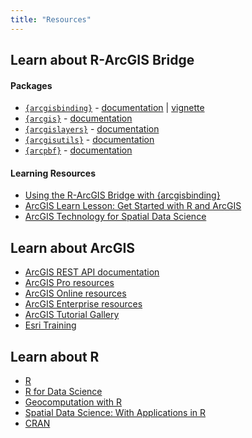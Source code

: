 ```yaml
---
title: "Resources"
---
```



##  Learn about R-ArcGIS Bridge

#### Packages
- [`{arcgisbinding}`](https://github.com/R-ArcGIS/r-bridge) - [documentation](https://rdrr.io/github/R-ArcGIS/r-bridge/man/arcgisbinding.html) | [vignette](https://r.esri.com/assets/arcgisbinding-vignette.html)
- [`{arcgis}`](https://github.com/R-ArcGIS/arcgis) - [documentation](https://r.esri.com/arcgis/)
- [`{arcgislayers}`](https://github.com/R-ArcGIS/arcgislayers) - [documentation](https://r.esri.com/arcgislayers/)
- [`{arcgisutils}`](https://github.com/R-ArcGIS/arcgisutils) - [documentation](https://r.esri.com/arcgisutils/)
- [`{arcpbf}`](https://github.com/JosiahParry/arcpbf) - [documentation](https://r.esri.com/arcpbf/)

#### Learning Resources

- [Using the R-ArcGIS Bridge with {arcgisbinding}](https://www.esri.com/training/catalog/58b5e417b89b7e000d8bfe45/using-the-rarcgis-bridge/)
- [ArcGIS Learn Lesson: Get Started with R and ArcGIS](https://learn.arcgis.com/en/paths/get-started-with-r-and-arcgis/)
- [ArcGIS Technology for Spatial Data Science](https://www.esri.com/training/catalog/5e4c5550a333e81cae8274f0/arcgis-technology-for-spatial-data-science/)


## Learn about ArcGIS

- [ArcGIS REST API documentation](https://developers.arcgis.com/rest/)
- [ArcGIS Pro resources](https://www.esri.com/en-us/arcgis/products/arcgis-pro/resources)
- [ArcGIS Online resources](https://www.esri.com/en-us/arcgis/products/arcgis-online/resources)
- [ArcGIS Enterprise resources](https://www.esri.com/en-us/arcgis/products/arcgis-enterprise/windows-linux)
- [ArcGIS Tutorial Gallery](https://learn.arcgis.com/en/gallery/) 
- [Esri Training](https://www.esri.com/training/)

## Learn about R

- [R](https://www.r-project.org/)
- [R for Data Science](https://r4ds.had.co.nz/)
- [Geocomputation with R](https://r.geocompx.org/)
- [Spatial Data Science: With Applications in R](https://r-spatial.org/book/)
- [CRAN](https://cran.r-project.org/)


